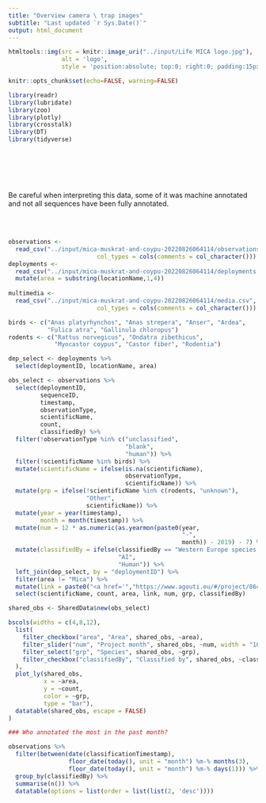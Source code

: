 ```yaml
---
title: "Overview camera \ trap images"
subtitle: "Last updated `r Sys.Date()`"
output: html_document
---
```


```r
htmltools::img(src = knitr::image_uri("../input/Life MICA logo.jpg"), 
               alt = 'logo', 
               style = 'position:absolute; top:0; right:0; padding:15px; width:25vw')
```

```r
knitr::opts_chunk$set(echo=FALSE, warning=FALSE)

library(readr)
library(lubridate)
library(zoo)
library(plotly)
library(crosstalk)
library(DT)
library(tidyverse)

```

\
\
\
\

Be careful when interpreting this data, some of it was machine annotated and not all sequences have been fully annotated.

\
\

```r
observations <- 
  read_csv("../input/mica-muskrat-and-coypu-20220826064114/observations.csv", 
                         col_types = cols(comments = col_character()))
deployments <- 
  read_csv("../input/mica-muskrat-and-coypu-20220826064114/deployments.csv") %>% 
  mutate(area = substring(locationName,1,4))
           
multimedia <- 
  read_csv("../input/mica-muskrat-and-coypu-20220826064114/media.csv", 
                         col_types = cols(comments = col_character()))
```

```r
birds <- c("Anas platyrhynchos", "Anas strepera", "Anser", "Ardea",
           "Fulica atra", "Gallinula chloropus")
rodents <- c("Rattus norvegicus", "Ondatra zibethicus",
             "Myocastor coypus", "Castor fiber", "Rodentia")

dep_select <- deployments %>% 
  select(deploymentID, locationName, area)

obs_select <- observations %>% 
  select(deploymentID, 
         sequenceID, 
         timestamp, 
         observationType,
         scientificName, 
         count, 
         classifiedBy) %>%
  filter(!observationType %in% c("unclassified", 
                                 "blank", 
                                 "human")) %>%
  filter(!scientificName %in% birds) %>%
  mutate(scientificName = ifelse(is.na(scientificName), 
                                 observationType, 
                                 scientificName)) %>%
  mutate(grp = ifelse(!scientificName %in% c(rodents, "unknown"),
                      "Other",
                      scientificName)) %>% 
  mutate(year = year(timestamp),
         month = month(timestamp)) %>% 
  mutate(num = 12 * as.numeric(as.yearmon(paste0(year, 
                                                 "-", 
                                                 month)) - 2019) - 7) %>% 
  mutate(classifiedBy = ifelse(classifiedBy == "Western Europe species model Version 1",
                               "AI",
                               "Human")) %>% 
  left_join(dep_select, by = "deploymentID") %>% 
  filter(area != "Mica") %>%
  mutate(link = paste0("<a href='","https://www.agouti.eu/#/project/86cabc14-d475-4439-98a7-e7b590bed60e/annotate/sequence/",sequenceID,"' target='_blank'>","https://www.agouti.eu/#/project/86cabc14-d475-4439-98a7-e7b590bed60e/annotate/sequence/",sequenceID,"</a>")) %>% 
  select(scientificName, count, area, link, num, grp, classifiedBy)
```

```r
shared_obs <- SharedData$new(obs_select)

bscols(widths = c(4,8,12),
  list(
    filter_checkbox("area", "Area", shared_obs, ~area),
    filter_slider("num", "Project month", shared_obs, ~num, width = "100%"),
    filter_select("grp", "Species", shared_obs, ~grp),
    filter_checkbox("classifiedBy", "Classified by", shared_obs, ~classifiedBy)
  ),
  plot_ly(shared_obs, 
          x = ~area, 
          y = ~count,
          color = ~grp, 
          type = "bar"),
  datatable(shared_obs, escape = FALSE)
)
```



```r
### Who annotated the most in the past month?

observations %>%
  filter(between(date(classificationTimestamp), 
                 floor_date(today(), unit = "month") %m-% months(3), 
                 floor_date(today(), unit = "month") %m-% days(1))) %>% 
  group_by(classifiedBy) %>% 
  summarise(n()) %>% 
  datatable(options = list(order = list(list(2, 'desc'))))
```



